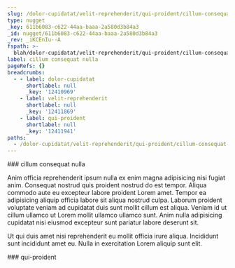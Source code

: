 ```yaml
---
slug: /dolor-cupidatat/velit-reprehenderit/qui-proident/cillum-consequat-nulla
type: nugget
_key: 611b6083-c622-44aa-baaa-2a580d3b84a3
_id: nugget/611b6083-c622-44aa-baaa-2a580d3b84a3
_rev: _iKCEnIu--A
fspath: >-
  blah/dolor-cupidatat/velit-reprehenderit/qui-proident/cillum-consequat-nulla.md
label: cillum consequat nulla
pageRefs: {}
breadcrumbs:
  - - label: dolor-cupidatat
      shortlabel: null
      _key: '12410969'
    - label: velit-reprehenderit
      shortlabel: null
      _key: '12411869'
    - label: qui-proident
      shortlabel: null
      _key: '12411941'
paths:
  - /dolor-cupidatat/velit-reprehenderit/qui-proident/cillum-consequat-nulla
---
```


<NuggetArea>
<Nugget slug="/dolor-cupidatat/velit-reprehenderit/qui-proident/cillum-consequat-nulla" type="nugget" _key="611b6083-c622-44aa-baaa-2a580d3b84a3" _id="nugget/611b6083-c622-44aa-baaa-2a580d3b84a3" _rev="_iKCEnIu--A" fspath="blah/dolor-cupidatat/velit-reprehenderit/qui-proident/cillum-consequat-nulla.md" label="cillum consequat nulla" paths="/dolor-cupidatat/velit-reprehenderit/qui-proident/cillum-consequat-nulla">
<NuggetBody>
### cillum consequat nulla

Anim officia reprehenderit ipsum nulla ex enim magna adipisicing nisi fugiat anim. Consequat nostrud quis proident nostrud do est tempor. Aliqua commodo aute eu excepteur labore proident Lorem amet. Tempor ea adipisicing aliquip officia labore sit aliqua nostrud culpa. Laborum proident voluptate veniam ad cupidatat duis sunt mollit cillum est aliqua. Veniam id ut cillum ullamco ut Lorem mollit ullamco ullamco sunt. Anim nulla adipisicing cupidatat nisi eiusmod excepteur sunt pariatur labore deserunt sit.

Ut qui duis amet nisi reprehenderit eu mollit officia irure aliqua. Incididunt sunt incididunt amet eu. Nulla in exercitation Lorem aliquip sunt elit.

</NuggetBody>
<Breadcrumbs>
<Crumbs>
<Crumb _key="12410969" label="dolor-cupidatat" /><Crumb _key="12411869" label="velit-reprehenderit" /><Crumb _key="12411941" label="qui-proident" />
</Crumbs>
</Breadcrumbs>
</Nugget>

<NuggetsInbound>
</NuggetsInbound>
<NuggetsOutbound>
</NuggetsOutbound>
</NuggetArea>
<PassagesInbound>
<Passage direction="inbound" type="passage" _key="12411941" _id="passage/12411941" _rev="_iKCEnIu--_" label="qui-proident" passage="qui-proident" fspath="blah/dolor-cupidatat/velit-reprehenderit/qui-proident" paths="/dolor-cupidatat/velit-reprehenderit/qui-proident" slug="/dolor-cupidatat/velit-reprehenderit/qui-proident">
<NuggetBody>
### qui-proident

</NuggetBody>
<Breadcrumbs>
<Crumbs>
<Crumb _key="12410969" label="dolor-cupidatat" /><Crumb _key="12411869" label="velit-reprehenderit" />
</Crumbs>
</Breadcrumbs>
</Passage>

</PassagesInbound>
<PassagesOutbound>
</PassagesOutbound>